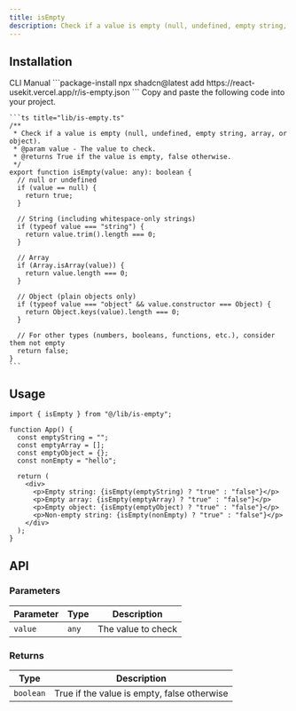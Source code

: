 ```yaml
---
title: isEmpty
description: Check if a value is empty (null, undefined, empty string, array, or object).
---
```


## Installation

<CodeTabs>
  <TabsList>
    <TabsTrigger value="cli">CLI</TabsTrigger>
    <TabsTrigger value="manual">Manual</TabsTrigger>
  </TabsList>
  
  <TabsContent value="cli">
    ```package-install
    npx shadcn@latest add https://react-usekit.vercel.app/r/is-empty.json
    ```
  </TabsContent>
  
  <TabsContent value="manual">
    Copy and paste the following code into your project.

    ```ts title="lib/is-empty.ts"
    /**
     * Check if a value is empty (null, undefined, empty string, array, or object).
     * @param value - The value to check.
     * @returns True if the value is empty, false otherwise.
     */
    export function isEmpty(value: any): boolean {
      // null or undefined
      if (value == null) {
        return true;
      }

      // String (including whitespace-only strings)
      if (typeof value === "string") {
        return value.trim().length === 0;
      }

      // Array
      if (Array.isArray(value)) {
        return value.length === 0;
      }

      // Object (plain objects only)
      if (typeof value === "object" && value.constructor === Object) {
        return Object.keys(value).length === 0;
      }

      // For other types (numbers, booleans, functions, etc.), consider them not empty
      return false;
    }
    ```

  </TabsContent>
</CodeTabs>

## Usage

```tsx
import { isEmpty } from "@/lib/is-empty";

function App() {
  const emptyString = "";
  const emptyArray = [];
  const emptyObject = {};
  const nonEmpty = "hello";

  return (
    <div>
      <p>Empty string: {isEmpty(emptyString) ? "true" : "false"}</p>
      <p>Empty array: {isEmpty(emptyArray) ? "true" : "false"}</p>
      <p>Empty object: {isEmpty(emptyObject) ? "true" : "false"}</p>
      <p>Non-empty string: {isEmpty(nonEmpty) ? "true" : "false"}</p>
    </div>
  );
}
```

## API

### Parameters

| Parameter | Type  | Description        |
| --------- | ----- | ------------------ |
| `value`   | `any` | The value to check |

### Returns

| Type      | Description                                 |
| --------- | ------------------------------------------- |
| `boolean` | True if the value is empty, false otherwise |
